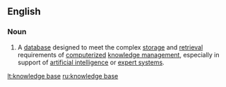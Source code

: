 ==English==

===Noun===
{{wikipedia}}
{{en-noun|sg=[[knowledge]] [[base]]}}

#A [[database]] designed to meet the complex [[storage]] and [[retrieval]] requirements of [[computerize]]d [[knowledge management]], especially in support of [[artificial intelligence]] or [[expert system]]s.

[[lt:knowledge base]]
[[ru:knowledge base]]